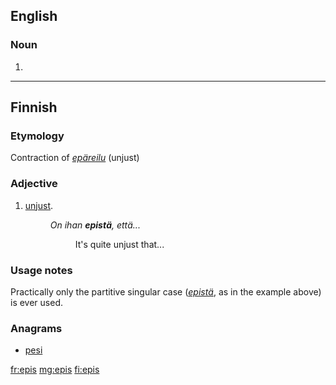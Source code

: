 ==English==

===Noun===
{{head|en|noun plural form}}

# {{plural of|epi|lang=en}}

----

==Finnish==

===Etymology===
Contraction of ''[[epäreilu]]'' (unjust)

===Adjective===
{{fi-adj}}

# {{label|fi|slang}} [[unjust]].
#: ''On ihan '''epistä''', että...''
#:: It's quite unjust that...

===Usage notes===
Practically only the partitive singular case (''[[epistä]]'', as in the example above) is ever used.

===Anagrams===
* [[pesi#Finnish|pesi]]

[[fr:epis]]
[[mg:epis]]
[[fi:epis]]
